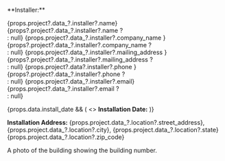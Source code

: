 <p>**Installer:**</p>
<p className="margin-left">
{props.project?.data_?.installer?.name} {props?.project?.data_?.installer?.name ? <br/>: null}
{props.project?.data_?.installer?.company_name }{props?.project?.data_?.installer?.company_name ? <br/>: null}
{props.project?.data_?.installer?.mailing_address }{props?.project?.data_?.installer?.mailing_address ? <br/>: null}
{props.project?.data?.installer?.phone }{props?.project?.data_?.installer?.phone ? <br/>: null}
{props.project?.data_?.installer?.email} {props.project?.data_?.installer?.email ? <br/>: null}
</p>
{props.data.install_date && (
  <>
    <strong>Installation Date:</strong> <DateStr date={props.data.install_date} />
  </>
)}

**Installation Address:** {props.project.data_?.location?.street_address}, {props.project.data_?.location?.city}, {props.project.data_?.location?.state} {props.project.data_?.location?.zip_code}

<Photo id="building_number_photo" label="Building Number" project={props.project} required>
      A photo of the building showing the building number.
</Photo>